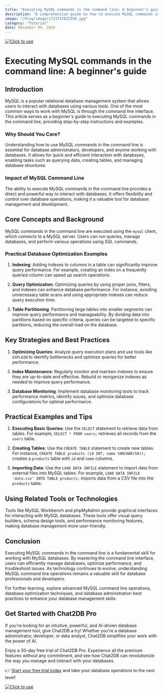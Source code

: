 ```yaml
---
title: "Executing MySQL commands in the command line: A beginner's guide"
description: "A comprehensive guide on how to execute MySQL commands in the command line for beginners, covering basic to advanced operations."
image: "/blog/image/1733737822350.jpg"
category: "Tutorial"
date: December 09, 2024
---
```

[![Click to use](/image/blog/bg/chat2db1.png)](https://app.chat2db.ai/)
# Executing MySQL commands in the command line: A beginner's guide


<Authors date="December 09, 2024">
  <Author name="Rowan Hill" link="https://chat2db.ai" />
</Authors>

## Introduction
MySQL is a popular relational database management system that allows users to interact with databases using various tools. One of the most common ways to work with MySQL is through the command line interface. This article serves as a beginner's guide to executing MySQL commands in the command line, providing step-by-step instructions and examples.

### Why Should You Care?
Understanding how to use MySQL commands in the command line is essential for database administrators, developers, and anyone working with databases. It allows for quick and efficient interaction with databases, enabling tasks such as querying data, creating tables, and managing database structures.

### Impact of MySQL Command Line
The ability to execute MySQL commands in the command line provides a direct and powerful way to interact with databases. It offers flexibility and control over database operations, making it a valuable tool for database management and development.

## Core Concepts and Background
MySQL commands in the command line are executed using the `mysql` client, which connects to a MySQL server. Users can run queries, manage databases, and perform various operations using SQL commands.

### Practical Database Optimization Examples
1. **Indexing**: Adding indexes to columns in a table can significantly improve query performance. For example, creating an index on a frequently queried column can speed up search operations.

2. **Query Optimization**: Optimizing queries by using proper joins, filters, and indexes can enhance database performance. For instance, avoiding unnecessary table scans and using appropriate indexes can reduce query execution time.

3. **Table Partitioning**: Partitioning large tables into smaller segments can improve query performance and manageability. By dividing data into partitions based on specific criteria, queries can be targeted to specific partitions, reducing the overall load on the database.

## Key Strategies and Best Practices
1. **Optimizing Queries**: Analyze query execution plans and use tools like `EXPLAIN` to identify bottlenecks and optimize queries for better performance.

2. **Index Maintenance**: Regularly monitor and maintain indexes to ensure they are up-to-date and effective. Rebuild or reorganize indexes as needed to improve query performance.

3. **Database Monitoring**: Implement database monitoring tools to track performance metrics, identify issues, and optimize database configurations for optimal performance.

## Practical Examples and Tips
1. **Executing Basic Queries**: Use the `SELECT` statement to retrieve data from tables. For example, `SELECT * FROM users;` retrieves all records from the `users` table.

2. **Creating Tables**: Use the `CREATE TABLE` statement to create new tables. For instance, `CREATE TABLE products (id INT, name VARCHAR(50));` creates a `products` table with `id` and `name` columns.

3. **Importing Data**: Use the `LOAD DATA INFILE` statement to import data from external files into MySQL tables. For example, `LOAD DATA INFILE 'data.csv' INTO TABLE products;` imports data from a CSV file into the `products` table.

## Using Related Tools or Technologies
Tools like MySQL Workbench and phpMyAdmin provide graphical interfaces for interacting with MySQL databases. These tools offer visual query builders, schema design tools, and performance monitoring features, making database management more user-friendly.

## Conclusion
Executing MySQL commands in the command line is a fundamental skill for working with MySQL databases. By mastering the command line interface, users can efficiently manage databases, optimize performance, and troubleshoot issues. As technology continues to evolve, understanding MySQL command line operations remains a valuable skill for database professionals and developers.

For further learning, explore advanced MySQL command line operations, database optimization techniques, and database administration best practices to enhance your database management skills.

## Get Started with Chat2DB Pro

If you're looking for an intuitive, powerful, and AI-driven database management tool, give Chat2DB a try! Whether you're a database administrator, developer, or data analyst, Chat2DB simplifies your work with the power of AI.

Enjoy a 30-day free trial of Chat2DB Pro. Experience all the premium features without any commitment, and see how Chat2DB can revolutionize the way you manage and interact with your databases.

👉 [Start your free trial today](https://app.chat2db.ai/) and take your database operations to the next level!

[![Click to use](/image/blog/bg/chat2db.jpg)](https://app.chat2db.ai/)